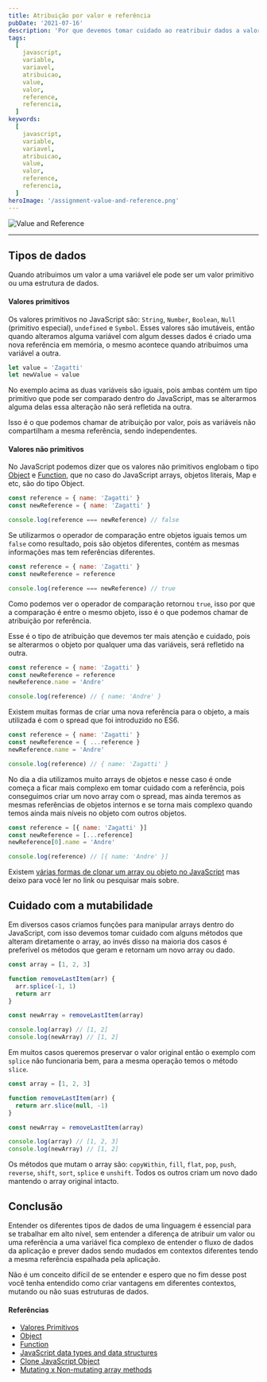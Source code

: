 ```yaml
---
title: Atribuição por valor e referência
pubDate: '2021-07-16'
description: 'Por que devemos tomar cuidado ao reatribuir dados a valores não primitivos.'
tags:
  [
    javascript,
    variable,
    variavel,
    atribuicao,
    value,
    valor,
    reference,
    referencia,
  ]
keywords:
  [
    javascript,
    variable,
    variavel,
    atribuicao,
    value,
    valor,
    reference,
    referencia,
  ]
heroImage: '/assignment-value-and-reference.png'
---
```


![Value and Reference](/assignment-value-and-reference.png)

---

## Tipos de dados

Quando atribuimos um valor a uma variável ele pode ser um valor primitivo ou uma
estrutura de dados.

#### Valores primitivos

Os valores primitivos no JavaScript são: `String`, `Number`, `Boolean`, `Null`
(primitivo especial), `undefined`
e `Symbol`. Esses valores são imutáveis, então quando alteramos alguma variável com
algum desses dados é criado uma nova referência em memória, o mesmo acontece quando
atribuímos uma variável a outra.

```js
let value = 'Zagatti'
let newValue = value
```

No exemplo acima as duas variáveis são iguais, pois ambas contém um tipo primitivo
que pode ser comparado dentro do JavaScript, mas se alterarmos alguma delas essa
alteração não será refletida na outra.

Isso é o que podemos chamar de atribuição por valor, pois as variáveis não compartilham
a mesma referência, sendo independentes.

#### Valores não primitivos

No JavaScript podemos dizer que os valores não primitivos englobam o tipo
[Object](https://developer.mozilla.org/en-US/docs/Web/JavaScript/Reference/Global_Objects/Object)
e
[Function](https://developer.mozilla.org/en-US/docs/Glossary/Function),
que no caso do JavaScript arrays, objetos literais, Map e etc, são do tipo Object.

```js
const reference = { name: 'Zagatti' }
const newReference = { name: 'Zagatti' }

console.log(reference === newReference) // false
```

Se utilizarmos o operador de comparação entre objetos iguais temos um `false`
como resultado, pois são objetos diferentes, contém as mesmas informações mas
tem referências diferentes.

```js
const reference = { name: 'Zagatti' }
const newReference = reference

console.log(reference === newReference) // true
```

Como podemos ver o operador de comparação retornou `true`, isso por que a comparação
é entre o mesmo objeto, isso é o que podemos chamar de atribuição por referência.

Esse é o tipo de atribuição que devemos ter mais atenção e cuidado, pois se alterarmos
o objeto por qualquer uma das variáveis, será refletido na outra.

```js
const reference = { name: 'Zagatti' }
const newReference = reference
newReference.name = 'Andre'

console.log(reference) // { name: 'Andre' }
```

Existem muitas formas de criar uma nova referência para o objeto, a mais utilizada
é com o spread que foi introduzido no ES6.

```js
const reference = { name: 'Zagatti' }
const newReference = { ...reference }
newReference.name = 'Andre'

console.log(reference) // { name: 'Zagatti' }
```

No dia a dia utilizamos muito arrays de objetos e nesse caso é onde começa a ficar
mais complexo em tomar cuidado com a referência, pois conseguimos criar um novo
array com o spread, mas ainda teremos as mesmas referências de objetos internos e
se torna mais complexo quando temos ainda mais níveis no objeto com outros objetos.

```js
const reference = [{ name: 'Zagatti' }]
const newReference = [...reference]
newReference[0].name = 'Andre'

console.log(reference) // [{ name: 'Andre' }]
```

Existem
[várias formas de clonar um array ou objeto no JavaScript](https://stackoverflow.com/questions/728360/how-do-i-correctly-clone-a-javascript-object)
mas deixo para você ler no link ou pesquisar mais sobre.

## Cuidado com a mutabilidade

Em diversos casos criamos funções para manipular arrays dentro do JavaScript, com
isso devemos tomar cuidado com alguns métodos que alteram diretamente o array, ao
invés disso na maioria dos casos é preferível os métodos que geram e retornam um
novo array ou dado.

```js
const array = [1, 2, 3]

function removeLastItem(arr) {
  arr.splice(-1, 1)
  return arr
}

const newArray = removeLastItem(array)

console.log(array) // [1, 2]
console.log(newArray) // [1, 2]
```

Em muitos casos queremos preservar o valor original então o exemplo com `splice`
não funcionaria bem, para a mesma operação temos o método `slice`.

```js
const array = [1, 2, 3]

function removeLastItem(arr) {
  return arr.slice(null, -1)
}

const newArray = removeLastItem(array)

console.log(array) // [1, 2, 3]
console.log(newArray) // [1, 2]
```

Os métodos que mutam o array são: `copyWithin`, `fill`, `flat`, `pop`, `push`,
`reverse`, `shift`, `sort`, `splice` e `unshift`. Todos os outros criam um novo
dado mantendo o array original intacto.

## Conclusão

Entender os diferentes tipos de dados de uma linguagem é essencial para se trabalhar
em alto nível, sem entender a diferença de atribuir um valor ou uma referência a
uma variável fica complexo de entender o fluxo de dados da aplicação e prever dados
sendo mudados em contextos diferentes tendo a mesma referência espalhada pela aplicação.

Não é um conceito difícil de se entender e espero que no fim desse post você tenha
entendido como criar vantagens em diferentes contextos, mutando ou não suas
estruturas de dados.

#### Referências

- [Valores Primitivos](https://developer.mozilla.org/pt-BR/docs/Glossary/Primitive)
- [Object](https://developer.mozilla.org/en-US/docs/Web/JavaScript/Reference/Global_Objects/Object)
- [Function](https://developer.mozilla.org/en-US/docs/Glossary/Function)
- [JavaScript data types and data structures](https://developer.mozilla.org/en-US/docs/Web/JavaScript/Data_structures)
- [Clone JavaScript Object](https://stackoverflow.com/questions/728360/how-do-i-correctly-clone-a-javascript-object)
- [Mutating x Non-mutating array methods](https://stackoverflow.com/a/54836218/11501938)
